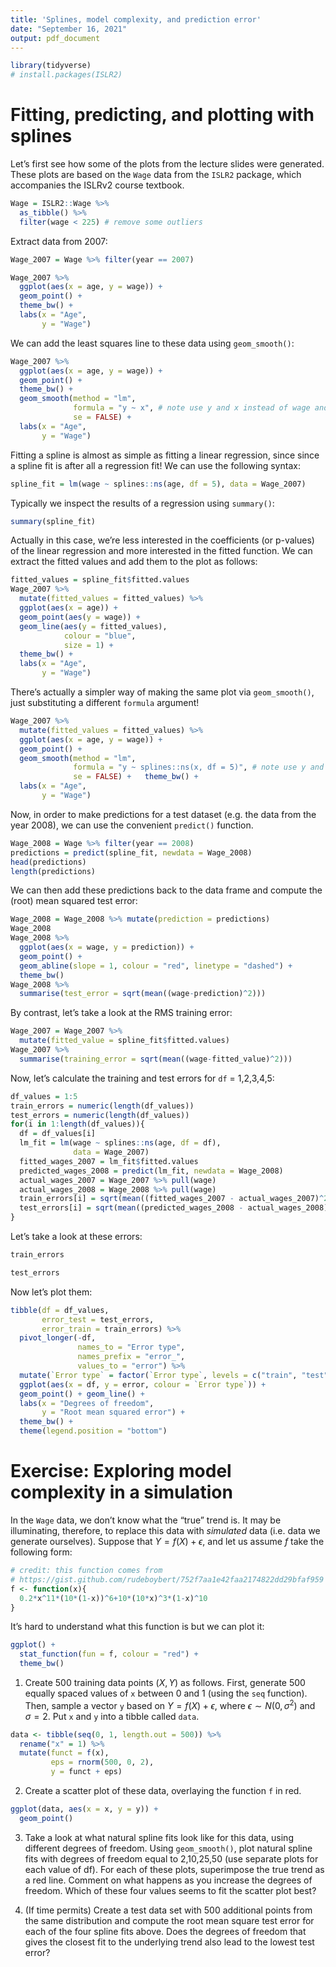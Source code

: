 ```yaml
---
title: 'Splines, model complexity, and prediction error'
date: "September 16, 2021"
output: pdf_document
---
```


```r
library(tidyverse)
# install.packages(ISLR2)
```

# Fitting, predicting, and plotting with splines
Let's first see how some of the plots from the lecture slides were generated. These plots are based on the `Wage` data from the `ISLR2` package, which accompanies the ISLRv2 course textbook.

```r
Wage = ISLR2::Wage %>% 
  as_tibble() %>%
  filter(wage < 225) # remove some outliers
```

Extract data from 2007:
```r
Wage_2007 = Wage %>% filter(year == 2007)

Wage_2007 %>%
  ggplot(aes(x = age, y = wage)) + 
  geom_point() + 
  theme_bw() + 
  labs(x = "Age",
       y = "Wage")
```

We can add the least squares line to these data using `geom_smooth()`:
```r
Wage_2007 %>%
  ggplot(aes(x = age, y = wage)) + 
  geom_point() + 
  theme_bw() + 
  geom_smooth(method = "lm",
              formula = "y ~ x", # note use y and x instead of wage and age
              se = FALSE) + 
  labs(x = "Age",
       y = "Wage")
```

Fitting a spline is almost as simple as fitting a linear regression, since since a spline fit is after all a regression fit! We can use the following syntax:
```r
spline_fit = lm(wage ~ splines::ns(age, df = 5), data = Wage_2007)
```

Typically we inspect the results of a regression using `summary()`:
```r
summary(spline_fit)
```

Actually in this case, we're less interested in the coefficients (or p-values) of the linear regression and more interested in the fitted function. We can extract the fitted values and add them to the plot as follows:
```r
fitted_values = spline_fit$fitted.values
Wage_2007 %>%
  mutate(fitted_values = fitted_values) %>%
  ggplot(aes(x = age)) + 
  geom_point(aes(y = wage)) +
  geom_line(aes(y = fitted_values), 
            colour = "blue",
            size = 1) + 
  theme_bw() + 
  labs(x = "Age",
       y = "Wage")
```

There's actually a simpler way of making the same plot via `geom_smooth()`, just substituting a different `formula` argument!
```r
Wage_2007 %>%
  mutate(fitted_values = fitted_values) %>%
  ggplot(aes(x = age, y = wage)) + 
  geom_point() +
  geom_smooth(method = "lm",
              formula = "y ~ splines::ns(x, df = 5)", # note use y and x instead of wage and age
              se = FALSE) +   theme_bw() + 
  labs(x = "Age",
       y = "Wage")
```

Now, in order to make predictions for a test dataset (e.g. the data from the year 2008), we can use the convenient `predict()` function.

```r
Wage_2008 = Wage %>% filter(year == 2008)
predictions = predict(spline_fit, newdata = Wage_2008)
head(predictions)
length(predictions)
```

We can then add these predictions back to the data frame and compute the (root) mean squared test error:
```r
Wage_2008 = Wage_2008 %>% mutate(prediction = predictions)
Wage_2008
Wage_2008 %>% 
  ggplot(aes(x = wage, y = prediction)) +
  geom_point() + 
  geom_abline(slope = 1, colour = "red", linetype = "dashed") +
  theme_bw()
Wage_2008 %>%
  summarise(test_error = sqrt(mean((wage-prediction)^2)))
```

By contrast, let's take a look at the RMS training error:
```r
Wage_2007 = Wage_2007 %>% 
  mutate(fitted_value = spline_fit$fitted.values)
Wage_2007 %>%
  summarise(training_error = sqrt(mean((wage-fitted_value)^2)))
```

Now, let's calculate the training and test errors for `df` = 1,2,3,4,5:
```r
df_values = 1:5
train_errors = numeric(length(df_values))
test_errors = numeric(length(df_values))
for(i in 1:length(df_values)){
  df = df_values[i]
  lm_fit = lm(wage ~ splines::ns(age, df = df), 
              data = Wage_2007)
  fitted_wages_2007 = lm_fit$fitted.values
  predicted_wages_2008 = predict(lm_fit, newdata = Wage_2008)
  actual_wages_2007 = Wage_2007 %>% pull(wage)
  actual_wages_2008 = Wage_2008 %>% pull(wage)
  train_errors[i] = sqrt(mean((fitted_wages_2007 - actual_wages_2007)^2))
  test_errors[i] = sqrt(mean((predicted_wages_2008 - actual_wages_2008)^2))
}
```
Let's take a look at these errors:
```r
train_errors
```
```r
test_errors
```

Now let's plot them:
```r
tibble(df = df_values, 
       error_test = test_errors,
       error_train = train_errors) %>%
  pivot_longer(-df, 
               names_to = "Error type",
               names_prefix = "error_",
               values_to = "error") %>%
  mutate(`Error type` = factor(`Error type`, levels = c("train", "test"))) %>%
  ggplot(aes(x = df, y = error, colour = `Error type`)) + 
  geom_point() + geom_line() +
  labs(x = "Degrees of freedom",
       y = "Root mean squared error") +  
  theme_bw() + 
  theme(legend.position = "bottom")
```

# Exercise: Exploring model complexity in a simulation

In the `Wage` data, we don't know what the "true" trend is. It may be illuminating, therefore, to replace this data with *simulated* data (i.e. data we generate ourselves). Suppose that $Y = f(X) + \epsilon$, and let us assume $f$ take the following form:
```r
# credit: this function comes from 
# https://gist.github.com/rudeboybert/752f7aa1e42faa2174822dd29bfaf959
f <- function(x){
  0.2*x^11*(10*(1-x))^6+10*(10*x)^3*(1-x)^10
}
```

It's hard to understand what this function is but we can plot it:
```r
ggplot() +
  stat_function(fun = f, colour = "red") + 
  theme_bw()
```

1. Create 500 training data points $(X, Y)$ as follows. First, generate 500 equally spaced values of `x` between 0 and 1 (using the `seq` function). Then, sample a vector `y` based on $Y = f(X) + \epsilon$, where $\epsilon \sim N(0, \sigma^2)$ and $\sigma = 2$. Put `x` and `y` into a tibble called `data`.

```r
data <- tibble(seq(0, 1, length.out = 500)) %>% 
  rename("x" = 1) %>% 
  mutate(funct = f(x),
         eps = rnorm(500, 0, 2),
         y = funct + eps)

```

2. Create a scatter plot of these data, overlaying the function `f` in red.

```r
ggplot(data, aes(x = x, y = y)) +
  geom_point()
```


3. Take a look at what natural spline fits look like for this data, using different degrees of freedom. Using `geom_smooth()`, plot natural spline fits with degrees of freedom equal to 2,10,25,50 (use separate plots for each value of df). For each of these plots, superimpose the true trend as a red line. Comment on what happens as you increase the degrees of freedom. Which of these four values seems to fit the scatter plot best? 

4. (If time permits) Create a test data set with 500 additional points from the same distribution and compute the root mean square test error for each of the four spline fits above. Does the degrees of freedom that gives the closest fit to the underlying trend also lead to the lowest test error?
